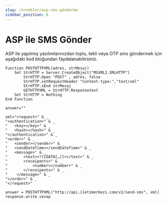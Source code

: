 ```yaml
---
slug: /ornekler/asp-sms-gönderme
sidebar_position: 6
---
```


# ASP ile SMS Gönder
ASP ile yapılmış yazılımlarınızdan toplu, tekli veya OTP sms göndermek için aşağıdaki kod bloğundan faydalanabilirsiniz.

```visual-basic
Function POSTHTTPXML(adres, strMesaj)
    Set StrHTTP = Server.CreateObject("MSXML2.XMLHTTP")
        StrHTTP.Open "POST" , adres, false
        StrHTTP.setRequestHeader "Content-type:","text/xml"
        StrHTTP.sEnd strMesaj
        GETHTTPXML = StrHTTP.Responsetext
    Set StrHTTP = Nothing
End Function

answer=""

xml="<request>" & _
"<authentication>" & _
"   <key></key>" & _
"   <hash></hash>" & _
"</authentication>" & _
"<order>" & _
"   <sender></sender>" & _
"   <sendDateTime></sendDateTime>" & _
"   <message>" & _
"       <text><![CDATA[…]]></text>" & _
"       <receipents>" & _
"           <number></number>" & _
"       </receipents>" & _
"    </message>" & _
"</order>" & _
"</request>"

answer = POSTHTTPXML("http://api.iletimerkezi.com/v1/send-sms", xml)
response.write cevap
```